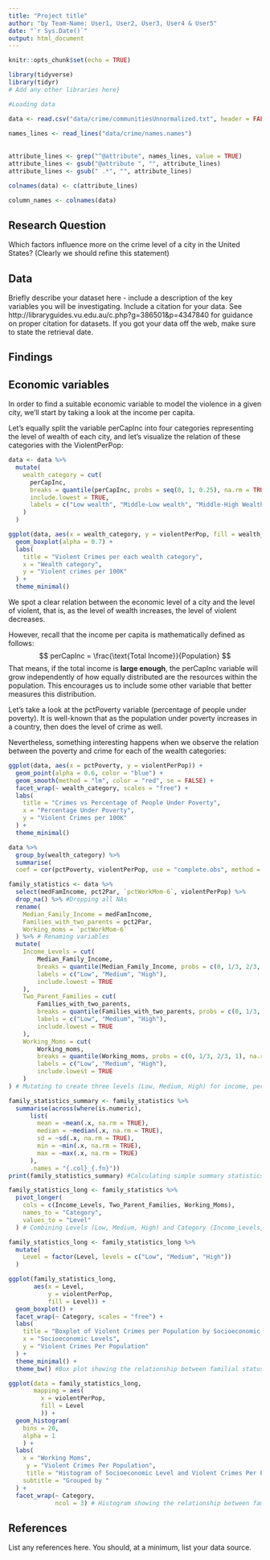 ```yaml
---
title: "Project title"
author: "by Team-Name: User1, User2, User3, User4 & User5"
date: "`r Sys.Date()`"
output: html_document
---
```


```r
knitr::opts_chunk$set(echo = TRUE)
```


```r
library(tidyverse)
library(tidyr)
# Add any other libraries here}
```


```r
#Loading data

data <- read.csv("data/crime/communitiesUnnormalized.txt", header = FALSE, na.string = "?")
  
names_lines <- read_lines("data/crime/names.names")
  
  
attribute_lines <- grep("^@attribute", names_lines, value = TRUE)
attribute_lines <- gsub("@attribute ", "", attribute_lines)
attribute_lines <- gsub(" .*", "", attribute_lines)

colnames(data) <- c(attribute_lines)

column_names <- colnames(data)
```


## Research Question

Which factors influence more on the crime level of a city in the United States? (Clearly we should refine this statement)





## Data

Briefly describe your dataset here - include a description of the key variables you will be investigating. 
Include a citation for your data. 
See http://libraryguides.vu.edu.au/c.php?g=386501&p=4347840 for guidance on proper citation for datasets. 
If you got your data off the web, make sure to state the retrieval date.






## Findings

## Economic variables

In order to find a suitable economic variable to model the violence in a given city, we'll start by taking a look at the income per capita.

Let's equally split the variable perCapInc into four categories representing the level of wealth of each city, and let's visualize the relation of these categories with the ViolentPerPop:

```r
data <- data %>%
  mutate(
    wealth_category = cut(
      perCapInc,
      breaks = quantile(perCapInc, probs = seq(0, 1, 0.25), na.rm = TRUE),
      include.lowest = TRUE,
      labels = c("Low wealth", "Middle-Low wealth", "Middle-High Wealth", "High Wealth")
    )
  )

ggplot(data, aes(x = wealth_category, y = violentPerPop, fill = wealth_category)) +
  geom_boxplot(alpha = 0.7) +
  labs(
    title = "Violent Crimes per each wealth category",
    x = "Wealth category",
    y = "Violent crimes per 100K"
  ) +
  theme_minimal()
```

We spot a clear relation between the economic level of a city and the level of violent, that is, as the level of wealth increases, the level of violent decreases.

However, recall that the income per capita is mathematically defined as follows:
$$
perCapInc = \frac{\text{Total Income}}{Population}
$$
That means, if the total income is **large enough**, the perCapInc variable will grow independently of how equally distributed are the resources within the population. This encourages us to include some other variable that better measures this distribution.

Let's take a look at the pctPoverty variable (percentage of people under poverty). It is well-known that as the population under poverty increases in a country, then does the level of crime as well.

Nevertheless, something interesting happens when we observe the relation between the poverty and crime for each of the wealth categories:

```r
ggplot(data, aes(x = pctPoverty, y = violentPerPop)) +
  geom_point(alpha = 0.6, color = "blue") +
  geom_smooth(method = "lm", color = "red", se = FALSE) +
  facet_wrap(~ wealth_category, scales = "free") +
  labs(
    title = "Crimes vs Percentage of People Under Poverty",
    x = "Percentage Under Poverty",
    y = "Violent Crimes per 100K"
  ) +
  theme_minimal()

data %>%
  group_by(wealth_category) %>%
  summarise(
  coef = cor(pctPoverty, violentPerPop, use = "complete.obs", method = "pearson"))

```

```r

family_statistics <- data %>%
  select(medFamIncome, pct2Par, `pctWorkMom-6`, violentPerPop) %>%
  drop_na() %>% #Dropping all NAs
  rename(
    Median_Family_Income = medFamIncome,
    Families_with_two_parents = pct2Par,
    Working_moms = `pctWorkMom-6`
  ) %>% # Renaming variables
  mutate(
    Income_Levels = cut(
        Median_Family_Income,
        breaks = quantile(Median_Family_Income, probs = c(0, 1/3, 2/3, 1), na.rm = TRUE),
        labels = c("Low", "Medium", "High"),
        include.lowest = TRUE
    ),
    Two_Parent_Families = cut(
        Families_with_two_parents,
        breaks = quantile(Families_with_two_parents, probs = c(0, 1/3, 2/3, 1), na.rm = TRUE),
        labels = c("Low", "Medium", "High"),
        include.lowest = TRUE
    ),
    Working_Moms = cut(
        Working_moms,
        breaks = quantile(Working_moms, probs = c(0, 1/3, 2/3, 1), na.rm = TRUE),
        labels = c("Low", "Medium", "High"),
        include.lowest = TRUE
    )
) # Mutating to create three levels (Low, Medium, High) for income, percentage of two parent families an working moms

family_statistics_summary <- family_statistics %>%
  summarise(across(where(is.numeric),
      list(
        mean = ~mean(.x, na.rm = TRUE),
        median = ~median(.x, na.rm = TRUE),
        sd = ~sd(.x, na.rm = TRUE),
        min = ~min(.x, na.rm = TRUE),
        max = ~max(.x, na.rm = TRUE)
      ),
      .names = "{.col}_{.fn}"))
print(family_statistics_summary) #Calculating simple summary statistics

family_statistics_long <- family_statistics %>%
  pivot_longer(
    cols = c(Income_Levels, Two_Parent_Families, Working_Moms),
    names_to = "Category",
    values_to = "Level"
  ) # Combining Levels (Low, Medium, High) and Category (Income_Levels, Two_Parent_Families, Working_Moms)

family_statistics_long <- family_statistics_long %>%
  mutate(
    Level = factor(Level, levels = c("Low", "Medium", "High"))
  )

ggplot(family_statistics_long, 
       aes(x = Level, 
           y = violentPerPop, 
           fill = Level)) +
  geom_boxplot() +
  facet_wrap(~ Category, scales = "free") +
  labs(
    title = "Boxplot of Violent Crimes per Population by Socioeconomic Factors",
    x = "Socioeconomic Levels",
    y = "Violent Crimes Per Population"
  ) +
  theme_minimal() +
  theme_bw() #Box plot showing the relationship between familial status and violent crimes

ggplot(data = family_statistics_long, 
       mapping = aes(
         x = violentPerPop,
         fill = Level
         )) +
  geom_histogram(
    bins = 20,
    alpha = 1  
    ) +
  labs(
    x = "Working Moms",
     y = "Violent Crimes Per Population",
     title = "Histogram of Socioeconomic Level and Violent Crimes Per Population",
    subtitle = "Grouped by "
  ) +
  facet_wrap(~ Category,
             ncol = 3) # Histogram showing the relationship between family status and violent crimes

```

## References

List any references here. You should, at a minimum, list your data source.



